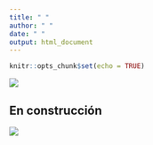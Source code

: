 ```yaml
---
title: " "
author: " "
date: " "
output: html_document
---
```


```r
knitr::opts_chunk$set(echo = TRUE)
```

![](img/Modulo3Z.png)

## En construcción

![](img/enconstruccion.gif)